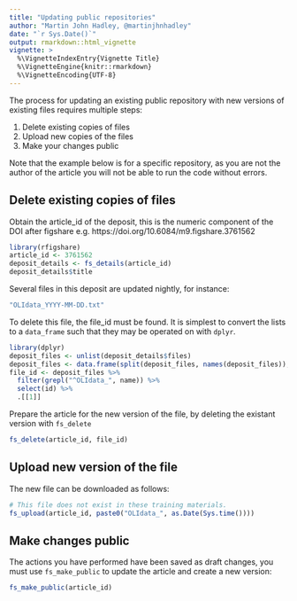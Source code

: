 ```yaml
---
title: "Updating public repositories"
author: "Martin John Hadley, @martinjhnhadley"
date: "`r Sys.Date()`"
output: rmarkdown::html_vignette
vignette: >
  %\VignetteIndexEntry{Vignette Title}
  %\VignetteEngine{knitr::rmarkdown}
  %\VignetteEncoding{UTF-8}
---
```


The process for updating an existing public repository with new versions of existing files requires multiple steps:

1. Delete existing copies of files
2. Upload new copies of the files
3. Make your changes public

Note that the example below is for a specific repository, as you are not the author of the article you will not be able to run the code without errors.

## Delete existing copies of files

Obtain the article_id of the deposit, this is the numeric component of the DOI after figshare e.g. https://doi.org/10.6084/m9.figshare.3761562

```r
library(rfigshare)
article_id <- 3761562
deposit_details <- fs_details(article_id)
deposit_details$title
```

Several files in this deposit are updated nightly, for instance:

```r
"OLIdata_YYYY-MM-DD.txt"
```

To delete this file, the file_id must be found. It is simplest to convert the lists to a `data_frame` such that they may be operated on with `dplyr`.

```r
library(dplyr)
deposit_files <- unlist(deposit_details$files)
deposit_files <- data.frame(split(deposit_files, names(deposit_files)),stringsAsFactors = F)
file_id <- deposit_files %>%
  filter(grepl("^OLIdata_", name)) %>%
  select(id) %>%
  .[[1]]
```

Prepare the article for the new version of the file, by deleting the existant version with `fs_delete`

```r
fs_delete(article_id, file_id)
```

## Upload new version of the file

The new file can be downloaded as follows:

```r
# This file does not exist in these training materials.
fs_upload(article_id, paste0("OLIdata_", as.Date(Sys.time())))
```

## Make changes public

The actions you have performed have been saved as draft changes, you must use `fs_make_public` to update the article and create a new version:

```r
fs_make_public(article_id)
```




